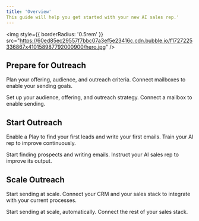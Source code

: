 ```yaml
---
title: 'Overview'
This guide will help you get started with your new AI sales rep.'
---
```


<img
  style={{ borderRadius: '0.5rem' }}
  src="https://60ed85ec29557f7bbc07a3ef5e23416c.cdn.bubble.io/f1727225336867x410158987792000900/hero.jpg"
/>

## Prepare for Outreach

Plan your offering, audience, and outreach criteria. Connect mailboxes to enable your sending goals.

<CardGroup cols={2}>
  <Card
    title="Create a Play"
    icon="pen-to-square"
    href="/plays/basics"
  >
    Set up your audience, offering, and outreach strategy.
  </Card>
  <Card
    title="Connect a Mailbox"
    icon="envelope"
    href="/mailboxes/mailboxes"
  >
    Connect a mailbox to enable sending.
  </Card>
</CardGroup>


## Start Outreach

Enable a Play to find your first leads and write your first emails. Train your AI rep to improve continuously.

<CardGroup cols={2}>
  <Card
    title="Enable a Play"
    icon="play"
    href="/launch/start"
  >
    Start finding prospects and writing emails.
  </Card>
  <Card
    title="Train your AI Rep"
    icon="bolt"
    href="/launch/training"
  >
    Instruct your AI sales rep to improve its output.
  </Card>
</CardGroup>


## Scale Outreach

Start sending at scale. Connect your CRM and your sales stack to integrate with your current processes.

<CardGroup cols={2}>
  <Card
    title="Turn on Autopilot"
    icon="toggle-on"
    href="/launch/autopilot"
  >
    Start sending at scale, automatically.
  </Card>
  <Card
    title="Connect to your stack"
    icon="webhook"
    href="/settings/integrations"
  >
    Connect the rest of your sales stack.
  </Card>
</CardGroup>